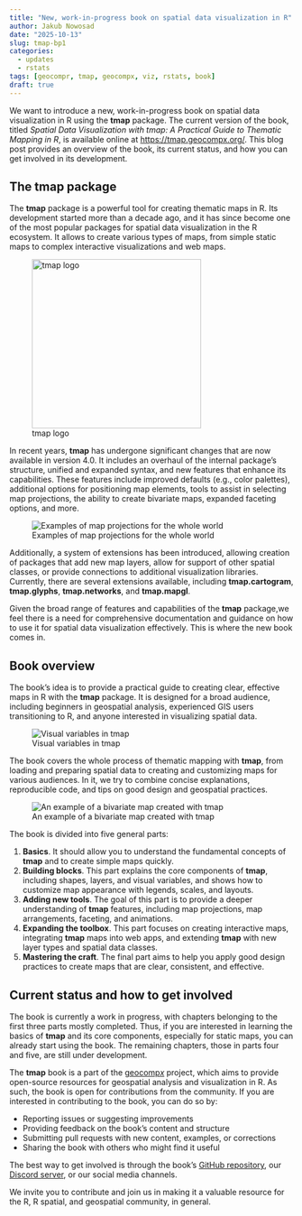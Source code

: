 ```yaml
---
title: "New, work-in-progress book on spatial data visualization in R"
author: Jakub Nowosad
date: "2025-10-13"
slug: tmap-bp1
categories:
  - updates
  - rstats
tags: [geocompr, tmap, geocompx, viz, rstats, book]
draft: true
---
```


We want to introduce a new, work-in-progress book on spatial data visualization in R using the **tmap** package. 
The current version of the book, titled *Spatial Data Visualization with tmap: A Practical Guide to Thematic Mapping in R*, is available online at [https://tmap.geocompx.org/](https://tmap.geocompx.org/).
This blog post provides an overview of the book, its current status, and how you can get involved in its development.

## The **tmap** package

The **tmap** package is a powerful tool for creating thematic maps in R.
Its development started more than a decade ago, and it has since become one of the most popular packages for spatial data visualization in the R ecosystem.
It allows to create various types of maps, from simple static maps to complex interactive visualizations and web maps.

![tmap logo](logo.png){width=300}

In recent years, **tmap** has undergone significant changes that are now available in version 4.0.
It includes an overhaul of the internal package's structure, unified and expanded syntax, and new features that enhance its capabilities.
These features include improved defaults (e.g., color palettes), additional options for positioning map elements, tools to assist in selecting map projections, the ability to create bivariate maps, expanded faceting options, and more.

![Examples of map projections for the whole world](fig-exprojs-1.png)
  
Additionally, a system of extensions has been introduced, allowing creation of packages that add new map layers, allow for support of other spatial classes, or provide connections to additional visualization libraries.
Currently, there are several extensions available, including **tmap.cartogram**, **tmap.glyphs**, **tmap.networks**, and **tmap.mapgl**.

Given the broad range of features and capabilities of the **tmap** package,we feel there is a need for comprehensive documentation and guidance on how to use it for spatial data visualization effectively.
This is where the new book comes in.

## Book overview

The book's idea is to provide a practical guide to creating clear, effective maps in R with the **tmap** package.
It is designed for a broad audience, including beginners in geospatial analysis, experienced GIS users transitioning to R, and anyone interested in visualizing spatial data.

![Visual variables in tmap](fig-visual-variables-1.png)

The book covers the whole process of thematic mapping with **tmap**, from loading and preparing spatial data to creating and customizing maps for various audiences.
In it, we try to combine concise explanations, reproducible code, and tips on good design and geospatial practices.

![An example of a bivariate map created with tmap](fig-tmrastbiv-2.png)

The book is divided into five general parts:

1. **Basics**. It should allow you to understand the fundamental concepts of **tmap** and to create simple maps quickly.
2. **Building blocks**. This part explains the core components of **tmap**, including shapes, layers, and visual variables, and shows how to customize map appearance with legends, scales, and layouts.
3. **Adding new tools**. The goal of this part is to provide a deeper understanding of **tmap** features, including map projections, map arrangements, faceting, and animations.
4. **Expanding the toolbox**. This part focuses on creating interactive maps, integrating **tmap** maps into web apps, and extending **tmap** with new layer types and spatial data classes.
5. **Mastering the craft**. The final part aims to help you apply good design practices to create maps that are clear, consistent, and effective.

## Current status and how to get involved

The book is currently a work in progress, with chapters belonging to the first three parts mostly completed.
Thus, if you are interested in learning the basics of **tmap** and its core components, especially for static maps, you can already start using the book.
The remaining chapters, those in parts four and five, are still under development.

The **tmap** book is a part of the [geocomp*x*](https://geocompx.org/) project, which aims to provide open-source resources for geospatial analysis and visualization in R.
As such, the book is open for contributions from the community.
If you are interested in contributing to the book, you can do so by:

- Reporting issues or suggesting improvements
- Providing feedback on the book's content and structure
- Submitting pull requests with new content, examples, or corrections
- Sharing the book with others who might find it useful

The best way to get involved is through the book's [GitHub repository](https://github.com/geocompx/tmap), our [Discord server](https://discord.gg/PMztXYgNxp), or our social media channels.

We invite you to contribute and join us in making it a valuable resource for the R, R spatial, and geospatial community, in general.